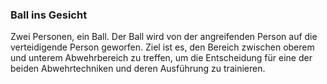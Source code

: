 ### Ball ins Gesicht

Zwei Personen, ein Ball. Der Ball wird von der angreifenden Person auf die verteidigende Person geworfen. Ziel ist es, den Bereich zwischen oberem und unterem Abwehrbereich zu treffen, um die Entscheidung für eine der beiden Abwehrtechniken und deren Ausführung zu trainieren.
